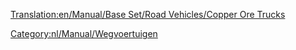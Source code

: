 [[Translation:en/Manual/Base Set/Road Vehicles/Copper Ore Trucks]]

{{nl/Manual/Base Set/Road Vehicles/Wegvoertuig|name     = MPS Kopererts vrachtwagen
  |img      = en/Manual/Base Set/Road Vehicles/MPS Copper Ore Truck.png
  |price    = £4.961 (€9.922) 
  |speed    = 30 mph (48 km/h)
  |annual   = £421 (€842)
  |designed = 1935
  |life     = 15
  |capacity = 22 ton kopererts
}}
{{nl/Manual/Base Set/Road Vehicles/Wegvoertuig|name     = Uhl Kopererts vrachtwagen
  |img      = en/Manual/Base Set/Road Vehicles/Uhl Copper Ore Truck.png
  |price    = £5.740 (€11.480)
  |speed    = 55 mph (88 km/h)
  |annual   = £787 (€1.574)
  |designed = 1977
  |life     = 15
  |capacity = 25 ton kopererts
}}
{{nl/Manual/Base Set/Road Vehicles/Wegvoertuig|name     = Goss Kopererts vrachtwagen
  |img      = en/Manual/Base Set/Road Vehicles/Goss Copper Ore Truck.png
  |price    = £6.150 (€12.300) 
  |speed    = 70 mph (112 km/h)
  |annual   = £1.125 (€2.250)
  |designed = 2011
  |life     = 15
  |capacity = 27 ton kopererts
}}

[[Category:nl/Manual/Wegvoertuigen]]